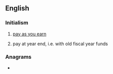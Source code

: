 {{also|paye|payé}}
==English==
{{wikipedia}}

===Initialism===
{{rfc-header|Initialism}}
{{head|en|initialism}}

# {{lb|en|British}} [[pay as you earn]]
# {{lb|en|Canadian}} pay at year end, i.e. with old fiscal year funds

===Anagrams===
* {{anagrams|en|Peay|yeap}}